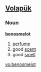 ==[[Volapük]]==
===Noun===
'''benosmelot'''

# [[perfume]]
# good [[scent]]
# good [[smell]]

[[vo:benosmelot]]